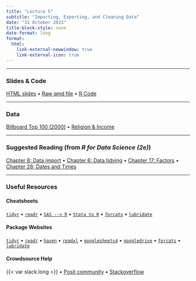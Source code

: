 ```yaml
---
title: "Lecture 5"
subtitle: "Importing, Exporting, and Cleaning Data"
date: "31 October 2023"
title-block-style: none
date-format: long
format:
  html:
    link-external-newwindow: true
    link-external-icon: true
---
```

---

### Slides & Code

[HTML slides](CSSS508_Lecture5.qmd) • 
[Raw qmd file](https://raw.githubusercontent.com/vsass/CSSS508/main/Lectures/Lecture5/CSSS508_Lecture5.qmd) •
[R Code](CSSS508_Lecture5_Code.R)

---

### Data
[Billboard Top 100 (2000)]("https://raw.githubusercontent.com/vsass/CSSS508/main/Lectures/Lecture5/data/billboard.csv") • [Religion & Income](https://raw.githubusercontent.com/vsass/CSSS508/main/Lectures/Lecture5/data/religon_income.csv) 

---

### Suggested Reading (from *R for Data Science (2e)*)
[Chapter 8: Data import](https://r4ds.hadley.nz/data-import) •
[Chapter 6: Data tidying](https://r4ds.hadley.nz/data-tidy) •
[Chapter 17: Factors](https://r4ds.hadley.nz/factors) •
[Chapter 28: Dates and Times](https://r4ds.hadley.nz/datetimes)

---

### Useful Resources

#### Cheatsheets
[`tidyr`](https://rstudio.github.io/cheatsheets/tidyr.pdf) • 
[`readr`](https://rstudio.github.io/cheatsheets/data-import.pdf) • 
[`SAS --> R`](https://rstudio.github.io/cheatsheets/sas-r.pdf) • 
[`Stata to R`](https://rstudio.github.io/cheatsheets/stata2r.pdf) •
[`forcats`](https://rstudio.github.io/cheatsheets/factors.pdf) •
[`lubridate`](https://rstudio.github.io/cheatsheets/lubridate.pdf)


#### Package Websites
[`tidyr`](https://tidyr.tidyverse.org/) • 
[`readr`](https://readr.tidyverse.org/) • 
[`haven`](https://haven.tidyverse.org/) • 
[`readxl`](https://readxl.tidyverse.org/) • 
[`googlesheets4`](https://googlesheets4.tidyverse.org/) • 
[`googledrive`](https://googledrive.tidyverse.org/) •
[`forcats`](https://forcats.tidyverse.org/) •
[`lubridate`](https://lubridate.tidyverse.org/index.html)

#### Crowdsource Help
{{< var slack.long >}} • 
[Posit community](https://community.rstudio.com/) • 
[Stackoverflow](https://stackoverflow.com/)


